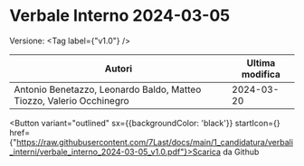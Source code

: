 

# Verbale Interno 2024-03-05

Versione: <Tag label={"v1.0"} />



|                               Autori                               |Ultima modifica|
|--------------------------------------------------------------------|---------------|
|Antonio Benetazzo, Leonardo Baldo, Matteo Tiozzo, Valerio Occhinegro|   2024-03-20  |

<Button variant="outlined" sx={{backgroundColor: 'black'}} startIcon={<GithubIcon />} href={"https://raw.githubusercontent.com/7Last/docs/main/1_candidatura/verbali_interni/verbale_interno_2024-03-05_v1.0.pdf"}>Scarica da Github</Button>